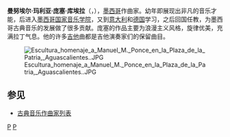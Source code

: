 {{Infobox classical
| 中文名 = 庞塞
| 画像 = Manuelponce.jpg
| 附注 =      
| 原文名 = Manuel María Ponce Cuéllar
| 国别 = 墨西哥  
| 出生日期 = 1882年12月8日
| 出生地 = 弗雷斯尼约
| 逝世日期 = 1948年4月24日(65歲)
| 逝世地 = 墨西哥城
| 所属时期 = 20世纪
| 所属乐派 =  
| 擅长作品类型 = 管弦乐，吉他曲
| 代表作 = 吉他协奏曲《南方协奏曲》，小提琴协奏曲，吉他曲《福利亚变奏曲与赋格》《浪漫奏鸣曲》，歌曲《小星星》
| 师从 = 
| 学生 = 
| 官方网站 = 
}}

'''曼努埃尔·玛利亚·庞塞·库埃拉'''（{{lang-es|'''Manuel María Ponce Cuéllar'''}}，{{bd|1882年|12月8日|1948年|4月24日|catIdx=P}}），[[墨西哥|墨西哥]]作曲家。幼年即展现出非凡的音乐才能，后进入[[墨西哥国家音乐学院|墨西哥国家音乐学院]]，又到[[意大利|意大利]]和[[德国|德国]]学习，之后回国任教，为墨西哥古典音乐的发展做了很多贡献。庞塞的作品主要为浪漫主义风格，旋律优美，充满拉丁气息。他的许多[[吉他|吉他]]曲都是吉他演奏家们的保留曲目。

[[File:Escultura_homenaje_a_Manuel_M._Ponce_en_la_Plaza_de_la_Patria,_Aguascalientes..JPG|thumb]]

== 参见 ==
* [[古典音乐作曲家列表|古典音乐作曲家列表]]

{{Authority control}}
[[Category:墨西哥作曲家|P]]
[[Category:20世纪作曲家|P]]